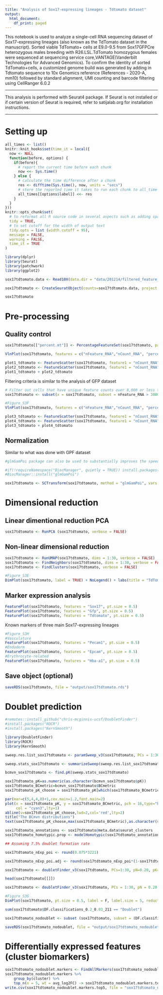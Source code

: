 ```yaml
---
title: "Analysis of Sox17-expressing lineages - Tdtomato dataset"
output:
  html_document:
    df_print: paged
---
```


This notebook is used to analyze a single-cell RNA sequencing dataset of Sox17-expressing lineages (also known as the TdTomato dataset in the manuscript). Sorted viable TdTomato+ cells at E9.0-9.5 from Sox17GFPCre heterozygous males breeding with R26.LSL.TdTomato homozygous females were sequenced at sequencing service core,VANTAGE(Vanderbilt Technologies for Advanced Genomics). To confirm the identity of sorted TdTomato+cells, a customized genome build was generated by adding in Tdtomato sequence to 10x Genomics reference (References - 2020-A, mm10) followed by standard alignment, UMI counting and barcode filtering using CellRanger 6.0.2

***

This analysis is performed with Seurat4 package. If Seurat is not installed or if certain version of Seurat is required, refer to satijalab.org for installation instructions.

***

# Setting up

```r
all_times <- list() 
knitr::knit_hooks$set(time_it = local({
  now <- NULL
  function(before, options) {
    if(before){
      # report the current time before each chunk
      now <<- Sys.time()
    } else {
      # calculate the time difference after a chunk
      res <- difftime(Sys.time(), now, units = "secs")
      # store the reported time it takes to run each chunk to all_time object
      all_times[[options$label]] <<- res
    }
  }
}))
knitr::opts_chunk$set(
  # to reformat all R source code in several aspects such as adding spaces around most operators, indenting the code properly and replacing the assignment operator = into <-
  tidy = TRUE,
  # to set cutoff for the width of output text
  tidy.opts = list (width.cutoff = 95),
  message = FALSE,
  warning = FALSE,
  time_it = TRUE
)
```

```r
library(dplyr)
library(Seurat)
library(patchwork)
library(ggplot2)
```

```r
sox17tdtomato.data <- Read10X(data.dir = "data/201214/filtered_feature_bc_matrix/")
```

```r
sox17tdtomato <- CreateSeuratObject(counts=sox17tdtomato.data, project = "tdtom", min.cells = 3, min.features = 200)

sox17tdtomato
```

# Pre-processing

## Quality control

```r

sox17tdtomato[["percent.mt"]] <- PercentageFeatureSet(sox17tdtomato, pattern = "^mt-")
```

```r

VlnPlot(sox17tdtomato, features = c("nFeature_RNA","nCount_RNA", "percent.mt"), ncol = 3)

plot1_tdtomato <- FeatureScatter(sox17tdtomato, feature1 = "nCount_RNA", feature2 = "percent.mt")
plot2_tdtomato <- FeatureScatter(sox17tdtomato, feature1 = "nCount_RNA", feature2 = "nFeature_RNA")
plot1_tdtomato + plot2_tdtomato
```

Filtering criteria is similar to the analysis of GFP dataset

```r
# Filter out cells that have unique feature counts over 8,000 or less than 3000 or have more than 5% mitochondrial counts
sox17tdtomato <- subset(x = sox17tdtomato, subset = nFeature_RNA > 3000 & nFeature_RNA < 8000 & percent.mt < 5)
```

```r
#Figure_S3F
VlnPlot(sox17tdtomato, features = c("nFeature_RNA","nCount_RNA", "percent.mt"), ncol = 3)

plot3_tdtomato <- FeatureScatter(sox17tdtomato, feature1 = "nCount_RNA", feature2 = "percent.mt")
plot4_tdtomato <- FeatureScatter(sox17tdtomato, feature1 = "nCount_RNA", feature2 = "nFeature_RNA")
plot3_tdtomato + plot4_tdtomato
```

## Normalization

Similar to what was done with GPF dataset

```r
#glmGamPoi package can also be used to substantially improves the speed of the learning procedure. It can be invoked by specifying method="glmGamPoi"

#if(!requireNamespace("BiocManager", quietly = TRUE)) install.packages("BiocManager")
#BiocManager::install("glmGamPoi")
```

```r
sox17tdtomato <- SCTransform(sox17tdtomato, method = "glmGamPoi", vars.to.regress = "percent.mt", verbose = FALSE)
```

# Dimensional reduction

## Linear dimentional reduction PCA

```r
sox17tdtomato <- RunPCA (sox17tdtomato, verbose = FALSE)
```

## Non-linear dimensional reduction

```r
sox17tdtomato <- RunUMAP(sox17tdtomato, dims = 1:30, verbose = FALSE)
sox17tdtomato <- FindNeighbors(sox17tdtomato, dims = 1:30, verbose = FALSE)
sox17tdtomato <- FindClusters(sox17tdtomato, verbose = FALSE)

#Figure_S3E
DimPlot(sox17tdtomato, label = TRUE) + NoLegend() + labs(title = "TdTomato-expressing cells")
```

## Marker expression analysis

```r
FeaturePlot(sox17tdtomato, features = "Sox17", pt.size = 0.5)
FeaturePlot(sox17tdtomato, features = "Gfp", pt.size = 0.5)
FeaturePlot(sox17tdtomato, features = "Tdtomato", pt.size = 0.5)
```

Known markers of three main Sox17-expressing lineages

```r
#Figure_S3H
#Vasculature
FeaturePlot(sox17tdtomato, features = "Pecam1", pt.size = 0.5)
#Endoderm
FeaturePlot(sox17tdtomato, features = "Epcam", pt.size = 0.5)
#Erythrocyte-related
FeaturePlot(sox17tdtomato, features = "Hba-a1", pt.size = 0.5)
```

## Save object (optional)

```r
saveRDS(sox17tdtomato, file = "output/sox17tdtomato.rds")
```

# Doublet prediction

```r
#remotes::install_github("chris-mcginnis-ucsf/DoubletFinder")
#install.packages("ROCR")
#install.packages("KernSmooth")
```

```r
library(DoubletFinder)
library(ROCR)
library(KernSmooth)
```

```r

sweep.res.list_sox17tdtomato <- paramSweep_v3(sox17tdtomato, PCs = 1:30, sct=TRUE)

sweep.stats_sox17tdtomato <- summarizeSweep(sweep.res.list_sox17tdtomato, GT=FALSE)

bcmvn_sox17tdtomato <- find.pK(sweep.stats_sox17tdtomato)

```

```r
sox17tdtomato_pK=as.numeric(as.character(bcmvn_sox17tdtomato$pK))
sox17tdtomato_BCmetric=bcmvn_sox17tdtomato$BCmetric
sox17tdtomato_pK_choose = sox17tdtomato_pK[which(sox17tdtomato_BCmetric %in% max(sox17tdtomato_BCmetric))]

par(mar=c(5,4,4,8)+1,cex.main=1.2,font.main=2)
plot(x = sox17tdtomato_pK, y = sox17tdtomato_BCmetric, pch = 16,type="b",
     col = "cyan3",lty=1)
abline(v=sox17tdtomato_pK_choose,lwd=2,col='red',lty=2)
title("The BCmvn distributions")
text(sox17tdtomato_pK_choose,max(sox17tdtomato_BCmetric),as.character(sox17tdtomato_pK_choose),pos = 4,col = "red")
```


```r
sox17tdtomato_annotations <- sox17tdtomato@meta.data$seurat_clusters
sox17tdtomato_homotypic.prop <- modelHomotypic(sox17tdtomato_annotations)   

## Assuming 7.5% doublet formation rate

sox17tdtomato_nExp_poi <- round(0.075*3221)  

sox17tdtomato_nExp_poi.adj <- round(sox17tdtomato_nExp_poi*(1-sox17tdtomato_homotypic.prop))
```


```r

sox17tdtomato <- doubletFinder_v3(sox17tdtomato, PCs=1:30, pN=0.20, pK=0.03, nExp = sox17tdtomato_nExp_poi, reuse.pANN = FALSE , sct = TRUE)

head(sox17tdtomato[[]])

sox17tdtomato <- doubletFinder_v3(sox17tdtomato, PCs = 1:30, pN = 0.20, pK = 0.03, nExp = sox17tdtomato_nExp_poi.adj, reuse.pANN = FALSE , sct = TRUE)

```


```r
#Figure_S3G
DimPlot(sox17tdtomato, pt.size = 0.5, label = F, label.size = 5, reduction = "umap", group.by = "DF.classifications_0.2_0.03_211") + labs(title = "TdTomato-expressing doublets")
```

```r
sum(sox17tdtomato$DF.classifications_0.2_0.03_211 == "Doublet")
```

```r
sox17tdtomato_nodoublet <- subset (sox17tdtomato, subset = (DF.classifications_0.2_0.03_211 == "Singlet"))
```

```r
saveRDS(sox17tdtomato_nodoublet, file = "output/sox17tdtomato_nodoublet.rds")
```

# Differentially expressed features (cluster biomarkers)

```r
sox17tdtomato_nodoublet.markers <- FindAllMarkers(sox17tdtomato_nodoublet, only.pos = TRUE, min.pct = 0.25, logfc.threshold = 0.25)
sox17tdtomato_nodoublet.markers %>%
    group_by(cluster) %>%
    top_n(n = 5, wt = avg_log2FC) -> sox17tdtomato_nodoublet.markers.top5
write.csv(sox17tdtomato_nodoublet.markers.top5, file = "sox17tdtomato_nodoublet_marker_top5.csv")
```
